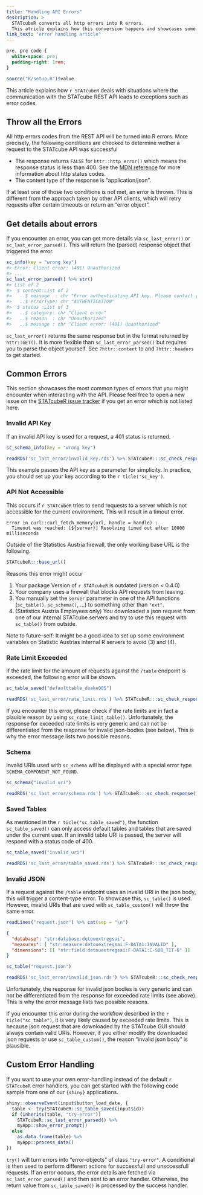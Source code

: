 ```yaml
---
title: "Handling API Errors"
description: >
  STATcubeR converts all http errors into R errors.
  This atricle explains how this conversion happens and showcases some common error messages.
link_text: "error handling article"
---
```


```css
pre, pre code {
  white-space: pre;
  padding-right: 1rem;
}
```

```r
source("R/setup.R")$value
```

This article explains how `r STATcubeR` deals with situations where the communication with the STATcube REST API leads to exceptions such as error codes.

## Throw all the Errors

All http errors codes from the REST API will be turned into R errors.
More precisely, the following conditions are checked to determine wether a request to the STATcube API was successful

* The response returns `FALSE` for `httr::http_error()` which means the response
  status is less than 400. See the [MDN reference] for more information about http status codes.
* The content type of the response is "application/json".

If at least one of those two conditions is not met, an error is thrown.
This is different from the approach taken by other API clients, which will retry requests after certain timeouts or return an "error object".

## Get details about errors

If you encounter an error, you can get more details via `sc_last_error()` or `sc_last_error_parsed()`.
This will return the (parsed) response object that triggered the error.

```r
sc_info(key = "wrong key")
#> Error: Client error: (401) Unauthorized
#> ...
sc_last_error_parsed() %>% str()
#> List of 2
#>  $ content:List of 2
#>   ..$ message  : chr "Error authenticating API key. Please contact your system administrator."
#>   ..$ errorType: chr "AUTHENTICATION"
#>  $ status :List of 3
#>   ..$ category: chr "Client error"
#>   ..$ reason  : chr "Unauthorized"
#>   ..$ message : chr "Client error: (401) Unauthorized"
```

`sc_last_error()` returns the same response but in the format returned by `httr::GET()`.
It is more flexible than `sc_last_error_parsed()` but requires you to parse the object yourself.
See `?httr::content` to and `?httr::headers` to get started.

## Common Errors

This section showcases the most common types of errors that you might encounter when interacting with the API.
Please feel free to open a new issue on the [STATcubeR issue tracker] if you get an error which is not listed here.

### Invalid API Key

If an invalid API key is used for a request, a 401 status is returned.

```r
sc_schema_info(key = "wrong key")
```

```r
readRDS('sc_last_error/invalid_key.rds') %>% STATcubeR:::sc_check_response()
```

This example passes the API key as a parameter for simplicity.
In practice, you should set up your key according to the `r ticle('sc_key')`.

### API Not Accessible

This occurs if `r STATcubeR` tries to send requests to a server which is not accessible for the current environment. This will result in a timout error.

```
Error in curl::curl_fetch_memory(url, handle = handle) : 
  Timeout was reached: [${server}] Resolving timed out after 10000 milliseconds
```

Outside of the Statistics Austria firewall, the only working base URL is the following.

```r
STATcubeR:::base_url()
```

Reasons this error might occur

1. Your package Version of `r STATcubeR` is outdated (version < 0.4.0)
2. Your company uses a firewall that blocks API requests from leaving.
3. You manually set the `server` parameter in one of the API functions (`sc_table()`, `sc_schema()`, ...)
   to something other than `"ext"`.
4. (Statistics Austria Employees only) You downloaded a json request from one of our internal STATcube
   servers and try to use this request with `sc_table()` from outside.
   
Note to future-self: It might be a good idea to set up some environment variables on Statistic Austrias internal R servers to avoid (3) and (4).

### Rate Limit Exceeded

If the rate limit for the amount of requests against the `/table` endpoint is exceeded, the following error will be shown.

```r
sc_table_saved("defaulttable_deake005")
```

```r
readRDS('sc_last_error/rate_limit.rds') %>% STATcubeR:::sc_check_response()
```

If you encounter this error, please check if the rate limits are in fact a plauible reason by using `sc_rate_limit_table()`.
Unfortunately, the response for exceeded rate limits is very generic and can not be differentiated from the response for invalid json-bodies (see below).
This is why the error message lists two possible reasons.

### Schema

Invalid URIs used with `sc_schema` will be displayed with a special error type `SCHEMA_COMPONENT_NOT_FOUND`.

```r
sc_schema("invalid_uri")
```

```r
readRDS('sc_last_error/schema.rds') %>% STATcubeR:::sc_check_response()
```

### Saved Tables

As mentioned in the `r ticle("sc_table_saved")`, the function `sc_table_saved()`
can only access default tables and tables that are saved under the current user.
If an invalid table URI is passed, the server will respond with a status code of 400.

```r
sc_table_saved("invalid_uri")
```

```r
readRDS('sc_last_error/table_saved.rds') %>% STATcubeR:::sc_check_response()
```

### Invalid JSON

If a request against the `/table` endpoint uses an invalid URI in the json body,
this will trigger a content-type error.
To showcase this, `sc_table()` is used. 
However, invalid URIs that are used with `sc_table_custom()` will throw the same error.

```r
readLines("request.json") %>% cat(sep = "\n")
```

```json
{
  "database": "str:database:detouextregsai",
  "measures": [ "str:measure:detouextregsai:F-DATA1:INVALID" ],
  "dimensions": [[ "str:field:detouextregsai:F-DATA1:C-SDB_TIT-0" ]]
}
```

```r
sc_table("request.json")
```

```r
readRDS('sc_last_error/invalid_json.rds') %>% STATcubeR:::sc_check_response()
```

Unfortunately, the response for invalid json bodies is very generic and can not be differentiated from the response for exceeded rate limits (see above).
This is why the error message lists two possible reasons.

If you encounter this error during the workflow described in the `r ticle("sc_table")`, it is very likely caused by exceeded rate limits.
This is because json request that are downloaded by the STATcube GUI should always contain valid URIs.
However, if you either modify the downloaded json requests or use `sc_table_custom()`, the reason "invalid json body" is plausible.

## Custom Error Handling

If you want to use your own error-handling instead of the default `r STATcubeR` error handlers, you can get started with the following code sample from one of our `{shiny}` applications.

```r
shiny::observeEvent(input$button_load_data, {
  table <- try(STATcubeR::sc_table_saved(input$id))
  if (inherits(table, "try-error"))
    STATcubeR::sc_last_error_parsed() %>% 
    myApp::show_error_prompt()
  else
    as.data.frame(table) %>% 
    myApp::process_data()
})
```

`try()` will turn errors into "error-objects" of class `"try-error"`.
A conditional is then used to perform different actions for successfull and unsccessfull requests.
If an error occurs, the error details are fetched via `sc_last_error_parsed()` and then sent to an error handler.
Otherwise, the return value from `sc_table_saved()` is processed by the success handler.

[MDN reference]: https://developer.mozilla.org/en-US/docs/Web/HTTP/Status?retiredLocale=de
[STATcubeR issue tracker]: https://github.com/statistikat/STATcubeR/issues
